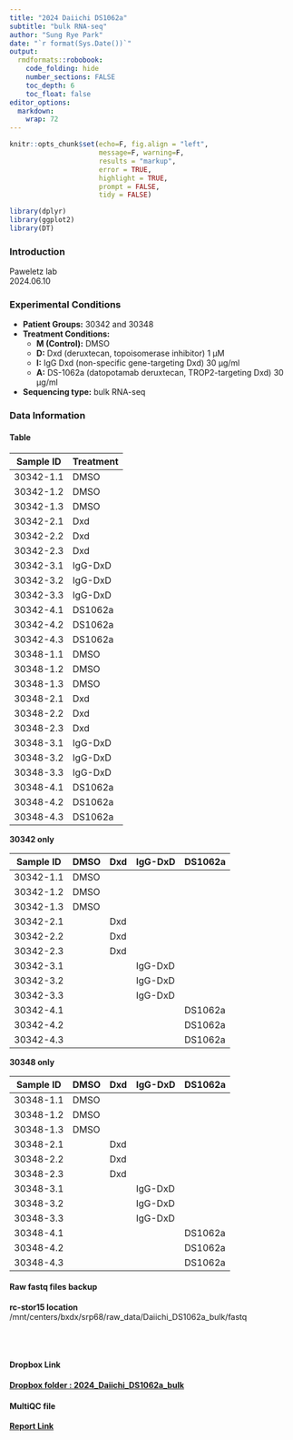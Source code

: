 ```yaml
---
title: "2024 Daiichi DS1062a"
subtitle: "bulk RNA-seq"
author: "Sung Rye Park"
date: "`r format(Sys.Date())`"
output:  
  rmdformats::robobook: 
    code_folding: hide 
    number_sections: FALSE
    toc_depth: 6
    toc_float: false
editor_options: 
  markdown: 
    wrap: 72
---
```


```r
knitr::opts_chunk$set(echo=F, fig.align = "left", 
                      message=F, warning=F,
                      results = "markup",
                      error = TRUE,
                      highlight = TRUE,
                      prompt = FALSE,
                      tidy = FALSE)
```

```r
library(dplyr)
library(ggplot2)
library(DT)
```

### Introduction

Paweletz lab  
2024.06.10
<br> 

<!-- [**Link to Daiichi DS1062a scRNA-seq**](../../2024_Daiichi_DXD/rmd/Daiichi_2024_index.html) -->


### Experimental Conditions  

- **Patient Groups:** 30342 and 30348  
- **Treatment Conditions:**  
  - **M (Control):** DMSO  
  - **D:** Dxd (deruxtecan, topoisomerase inhibitor) 1 µM  
  - **I:** IgG Dxd (non-specific gene-targeting Dxd) 30 µg/ml  
  - **A:** DS-1062a (datopotamab deruxtecan, TROP2-targeting Dxd) 30 µg/ml
- **Sequencing type:** bulk RNA-seq  


### Data Information  

#### Table  
| Sample ID   | Treatment |
|-------------|-----------|
| 30342-1.1   | DMSO      |
| 30342-1.2   | DMSO      |
| 30342-1.3   | DMSO      |
| 30342-2.1   | Dxd       |
| 30342-2.2   | Dxd       |
| 30342-2.3   | Dxd       |
| 30342-3.1   | IgG-DxD   |
| 30342-3.2   | IgG-DxD   |
| 30342-3.3   | IgG-DxD   |
| 30342-4.1   | DS1062a   |
| 30342-4.2   | DS1062a   |
| 30342-4.3   | DS1062a   |
| 30348-1.1   | DMSO      |
| 30348-1.2   | DMSO      |
| 30348-1.3   | DMSO      |
| 30348-2.1   | Dxd       |
| 30348-2.2   | Dxd       |
| 30348-2.3   | Dxd       |
| 30348-3.1   | IgG-DxD   |
| 30348-3.2   | IgG-DxD   |
| 30348-3.3   | IgG-DxD   |
| 30348-4.1   | DS1062a   |
| 30348-4.2   | DS1062a   |
| 30348-4.3   | DS1062a   |

**30342 only**  

| Sample ID | DMSO | Dxd | IgG-DxD | DS1062a |
|-----------|------|-----|---------|---------|
| 30342-1.1 | DMSO |     |         |         |
| 30342-1.2 | DMSO |     |         |         |
| 30342-1.3 | DMSO |     |         |         |
| 30342-2.1 |      | Dxd |         |         |
| 30342-2.2 |      | Dxd |         |         |
| 30342-2.3 |      | Dxd |         |         |
| 30342-3.1 |      |     | IgG-DxD |         |
| 30342-3.2 |      |     | IgG-DxD |         |
| 30342-3.3 |      |     | IgG-DxD |         |
| 30342-4.1 |      |     |         | DS1062a |
| 30342-4.2 |      |     |         | DS1062a |
| 30342-4.3 |      |     |         | DS1062a |

**30348 only**  

| Sample ID | DMSO | Dxd | IgG-DxD | DS1062a |
|-----------|------|-----|---------|---------|
| 30348-1.1 | DMSO |     |         |         |
| 30348-1.2 | DMSO |     |         |         |
| 30348-1.3 | DMSO |     |         |         |
| 30348-2.1 |      | Dxd |         |         |
| 30348-2.2 |      | Dxd |         |         |
| 30348-2.3 |      | Dxd |         |         |
| 30348-3.1 |      |     | IgG-DxD |         |
| 30348-3.2 |      |     | IgG-DxD |         |
| 30348-3.3 |      |     | IgG-DxD |         |
| 30348-4.1 |      |     |         | DS1062a |
| 30348-4.2 |      |     |         | DS1062a |
| 30348-4.3 |      |     |         | DS1062a |

#### Raw fastq files backup 

**rc-stor15 location**   
/mnt/centers/bxdx/srp68/raw_data/Daiichi_DS1062a_bulk/fastq  

<br><br>

#### Dropbox Link  

[**Dropbox folder : 2024_Daiichi_DS1062a_bulk**](https://www.dropbox.com/scl/fo/led84hq7i60c5ofvav69h/AHsmEzDqtoOKrdcieT7MJ44?rlkey=0f0cp5siv8m60iy3ikyz7ameq&dl=0)

#### MultiQC file 

[**Report Link**](multiqc_report.html)<br>
<br><br>


